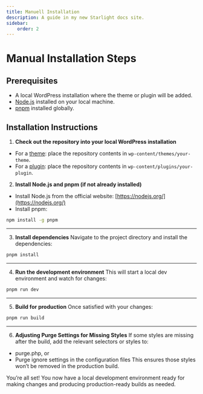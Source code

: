 ```yaml
---
title: Manuell Installation
description: A guide in my new Starlight docs site.
sidebar:
    order: 2
---
```


# Manual Installation Steps

## Prerequisites

-   A local WordPress installation where the theme or plugin will be added.
-   [Node.js](https://nodejs.org/en/) installed on your local machine.
-   [pnpm](https://pnpm.io/installation) installed globally.

## Installation Instructions

1. **Check out the repository into your local WordPress installation**

-   For a [theme](https://github.com/everyday-agency/everyday-base-theme): place the repository contents in `wp-content/themes/your-theme`.
-   For a [plugin](https://github.com/everyday-agency/everyday-elementor-widgets-components): place the repository contents in `wp-content/plugins/your-plugin`.

2. **Install Node.js and pnpm (if not already installed)**

-   Install Node.js from the official website: [https://nodejs.org/](https://nodejs.org/)
-   Install pnpm:

```bash
npm install -g pnpm
```

<hr />

3. **Install dependencies**
   Navigate to the project directory and install the dependencies:

```bash
pnpm install
```

<hr />

4. **Run the development environment**
   This will start a local dev environment and watch for changes:

```bash
pnpm run dev
```

<hr />

5. **Build for production**
   Once satisfied with your changes:

```bash
pnpm run build
```

<hr />

6. **Adjusting Purge Settings for Missing Styles**
   If some styles are missing after the build, add the relevant selectors or styles to:

-   purge.php, or
-   Purge ignore settings in the configuration files
    This ensures those styles won’t be removed in the production build.

You’re all set! You now have a local development environment ready for making changes and producing production-ready builds as needed.
